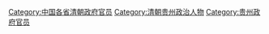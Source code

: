 [[Category:中国各省清朝政府官员|Category:中国各省清朝政府官员]]
[[Category:清朝贵州政治人物|Category:清朝贵州政治人物]]
[[Category:贵州政府官员|Category:贵州政府官员]]